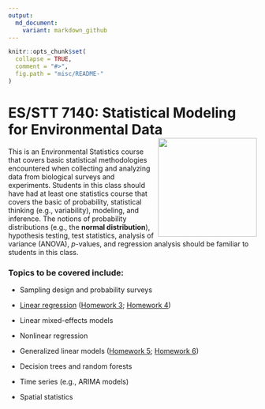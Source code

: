 ```yaml
---
output:
  md_document:
    variant: markdown_github
---
```


<!-- README.md is generated from README.Rmd. Please edit that file -->

```r
knitr::opts_chunk$set(
  collapse = TRUE,
  comment = "#>",
  fig.path = "misc/README-"
)
```

# ES/STT 7140: Statistical Modeling for Environmental Data <img src="misc/earth.png" align="right"  width="200" height="200"/>

This is an Environmental Statistics course that covers basic statistical methodologies encountered when collecting and analyzing data from biological surveys and experiments. Students in this class should have had at least one statistics course that covers the basic of probability, statistical thinking (e.g., variability), modeling, and inference. The notions of probability distributions (e.g., the **normal distribution**), hypothesis testing, test statistics, analysis of variance (ANOVA), $p$-values, and regression analysis should be familiar to students in this class.


### Topics to be covered include:

- Sampling design and probability surveys

- [Linear regression](https://github.com/bgreenwell/stt7140-env/blob/master/slides/ch3-regression.pdf) ([Homework 3](https://github.com/bgreenwell/stt7140-env/blob/master/homework/homework3.pdf); [Homework 4](https://github.com/bgreenwell/stt7140-env/blob/master/homework/homework4.pdf))

- Linear mixed-effects models

- Nonlinear regression

- Generalized linear models ([Homework 5](https://github.com/bgreenwell/stt7140-env/blob/master/homework/homework5.pdf); [Homework 6](https://github.com/bgreenwell/stt7140-env/blob/master/homework/homework6.pdf))

- Decision trees and random forests

- Time series (e.g., ARIMA models)

- Spatial statistics
